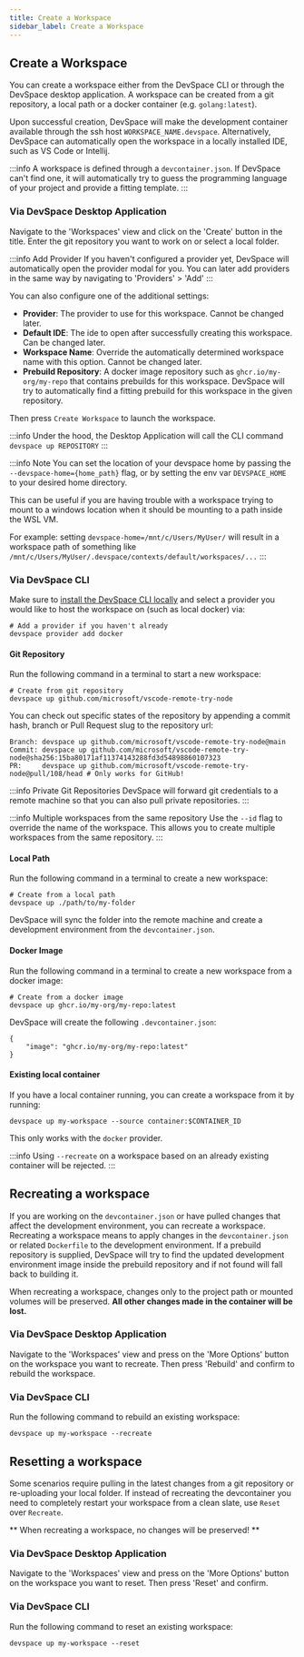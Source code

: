```yaml
---
title: Create a Workspace
sidebar_label: Create a Workspace
---
```


## Create a Workspace

You can create a workspace either from the DevSpace CLI or through the DevSpace desktop application. A workspace can be created from a git repository, a local path or a docker container (e.g. `golang:latest`).

Upon successful creation, DevSpace will make the development container available through the ssh host `WORKSPACE_NAME.devspace`. Alternatively, DevSpace can automatically open the workspace in a locally installed IDE, such as VS Code or Intellij.

:::info
A workspace is defined through a `devcontainer.json`. If DevSpace can't find one, it will automatically try to guess the programming language of your project and provide a fitting template.
:::

### Via DevSpace Desktop Application

Navigate to the 'Workspaces' view and click on the 'Create' button in the title. Enter the git repository you want to work on or select a local folder.

:::info Add Provider
If you haven't configured a provider yet, DevSpace will automatically open the provider modal for you. You can later add providers in the same way by navigating to 'Providers' > 'Add'
:::

You can also configure one of the additional settings:
- **Provider**: The provider to use for this workspace. Cannot be changed later.
- **Default IDE**: The ide to open after successfully creating this workspace. Can be changed later.
- **Workspace Name**: Override the automatically determined workspace name with this option. Cannot be changed later.
- **Prebuild Repository**: A docker image repository such as `ghcr.io/my-org/my-repo` that contains prebuilds for this workspace. DevSpace will try to automatically find a fitting prebuild for this workspace in the given repository.

Then press `Create Workspace` to launch the workspace.

:::info
Under the hood, the Desktop Application will call the CLI command `devspace up REPOSITORY`
:::

:::info Note
You can set the location of your devspace home by passing the `--devspace-home={home_path}` flag, 
or by setting the env var `DEVSPACE_HOME` to your desired home directory.

This can be useful if you are having trouble with a workspace trying to mount to a windows location when it should be mounting to a path inside the WSL VM.

For example: setting `devspace-home=/mnt/c/Users/MyUser/` will result in a workspace path of something like `/mnt/c/Users/MyUser/.devspace/contexts/default/workspaces/...`
:::

### Via DevSpace CLI

Make sure to [install the DevSpace CLI locally](../getting-started/install.mdx#optional-install-devspace-cli) and select a provider you would like to host the workspace on (such as local docker) via:
```
# Add a provider if you haven't already
devspace provider add docker
```

#### Git Repository

Run the following command in a terminal to start a new workspace:

```
# Create from git repository
devspace up github.com/microsoft/vscode-remote-try-node
```

You can check out specific states of the repository by appending a commit hash, branch or Pull Request slug to the repository url:
```
Branch: devspace up github.com/microsoft/vscode-remote-try-node@main
Commit: devspace up github.com/microsoft/vscode-remote-try-node@sha256:15ba80171af11374143288fd3d54898860107323
PR:     devspace up github.com/microsoft/vscode-remote-try-node@pull/108/head # Only works for GitHub!
```

:::info Private Git Repositories
DevSpace will forward git credentials to a remote machine so that you can also pull private repositories.
:::


:::info Multiple workspaces from the same repository
Use the `--id` flag to override the name of the workspace. This allows you to create multiple workspaces from the same repository.
:::


#### Local Path

Run the following command in a terminal to create a new workspace:

```
# Create from a local path
devspace up ./path/to/my-folder
```

DevSpace will sync the folder into the remote machine and create a development environment from the `devcontainer.json`.

#### Docker Image

Run the following command in a terminal to create a new workspace from a docker image:

```
# Create from a docker image
devspace up ghcr.io/my-org/my-repo:latest
```

DevSpace will create the following `.devcontainer.json`:
```
{
    "image": "ghcr.io/my-org/my-repo:latest"
}
```

#### Existing local container

If you have a local container running, you can create a workspace from it by running:
```
devspace up my-workspace --source container:$CONTAINER_ID 
```

This only works with the `docker` provider.

:::info
Using `--recreate` on a workspace based on an already existing container will be rejected.
:::

## Recreating a workspace

If you are working on the `devcontainer.json` or have pulled changes that affect the development environment, you can recreate a workspace. Recreating a workspace means to apply changes in the `devcontainer.json` or related `Dockerfile` to the development environment. If a prebuild repository is supplied, DevSpace will try to find the updated development environment image inside the prebuild repository and if not found will fall back to building it.

When recreating a workspace, changes only to the project path or mounted volumes will be preserved. **All other changes made in the container will be lost.**

### Via DevSpace Desktop Application

Navigate to the 'Workspaces' view and press on the 'More Options' button on the workspace you want to recreate. Then press 'Rebuild' and confirm to rebuild the workspace.

### Via DevSpace CLI

Run the following command to rebuild an existing workspace:
```
devspace up my-workspace --recreate
```

## Resetting a workspace

Some scenarios require pulling in the latest changes from a git repository or re-uploading your local folder. If instead of recreating the devcontainer you need to completely restart your workspace from a clean slate, use `Reset` over `Recreate`.

** When recreating a workspace, no changes will be preserved! **

### Via DevSpace Desktop Application

Navigate to the 'Workspaces' view and press on the 'More Options' button on the workspace you want to reset. Then press 'Reset' and confirm.

### Via DevSpace CLI

Run the following command to reset an existing workspace:
```
devspace up my-workspace --reset
```